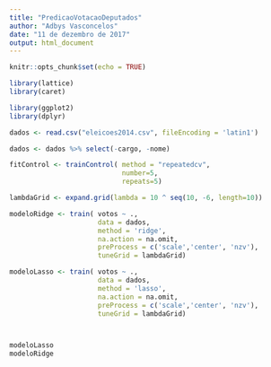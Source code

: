 ```yaml
---
title: "PredicaoVotacaoDeputados"
author: "Adbys Vasconcelos"
date: "11 de dezembro de 2017"
output: html_document
---
```


```r
knitr::opts_chunk$set(echo = TRUE)

library(lattice)
library(caret)

library(ggplot2)
library(dplyr)
```


```r
dados <- read.csv("eleicoes2014.csv", fileEncoding = 'latin1')

dados <- dados %>% select(-cargo, -nome)

fitControl <- trainControl( method = "repeatedcv",
                            number=5,
                            repeats=5)

lambdaGrid <- expand.grid(lambda = 10 ^ seq(10, -6, length=10))

modeloRidge <- train( votos ~ .,
                      data = dados,
                      method = 'ridge',
                      na.action = na.omit,
                      preProcess = c('scale','center', 'nzv'),
                      tuneGrid = lambdaGrid)

modeloLasso <- train( votos ~ .,
                      data = dados,
                      method = 'lasso',
                      na.action = na.omit,
                      preProcess = c('scale','center', 'nzv'),
                      tuneGrid = lambdaGrid)



modeloLasso
modeloRidge
```

